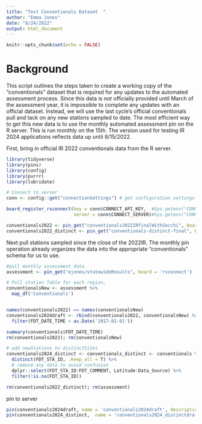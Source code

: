 ```yaml
---
title: "Test Conventionals Dataset  "
author: "Emma Jones"
date: "8/24/2022"
output: html_document
---
```


```r
knitr::opts_chunk$set(echo = FALSE)
```

# Background

This script outlines the steps taken to create a working copy of the "conventionals" dataset that is required for any updates to the automated assessment process. Since this data is not officially provided until March of the assessment year, it is impossible to complete any updates with an official dataset. Instead, we will use the last cycle's official conventionals pull and tack on any new stations sampled to date.
The most efficient way to get this new data is to use the monthly automated assessment pin on the R server. This is run monthly on the 15th. The version used for testing IR 2024 applications reflects data up until 8/15/2022.

First, bring in official IR 2022 conventionals data from the R server.

```r
library(tidyverse)
library(pins)
library(config)
library(purrr)
library(lubridate)

# Connect to server
conn <- config::get("connectionSettings") # get configuration settings

board_register_rsconnect(key = conn$CONNECT_API_KEY,  #Sys.getenv("CONNECT_API_KEY"),
                         server = conn$CONNECT_SERVER)#Sys.getenv("CONNECT_SERVER"))

```

```r
conventionals2022 <- pin_get("conventionals2022IRfinalWithSecchi", board = "rsconnect")
conventionals2022_distinct <- pin_get("conventionals-distinct-final", board = "rsconnect")
```

Next pull stations sampled since the close of the 2022IR. The monthly pin operation already organizes the data into the appropriate "conventionals" schema for us to use. 

```r
#pull monthly assessment data
assessment <- pin_get("ejones/statewideResults", board = 'rsconnect')

# Pull station Table for each region, 
conventionalsNew <- assessment %>% 
  map_df('Conventionals') 


names(conventionals2022) == names(conventionalsNew)
conventionals2024draft <- rbind(conventionals2022, conventionalsNew) %>% 
  filter(FDT_DATE_TIME > as.Date('2017-01-01'))

summary(conventionals$FDT_DATE_TIME)
rm(conventionals2022); rm(conventionalsNew)

# add newStations to distinctSites
conventionals2024_distinct <- conventionals_distinct <- conventionals %>%
  distinct(FDT_STA_ID, .keep_all = T) %>%
  # remove any data to avoid confusion
  dplyr::select(FDT_STA_ID:FDT_COMMENT, Latitude:Data_Source) %>%
  filter(!is.na(FDT_STA_ID))

rm(conventionals2022_distinct); rm(assessment)
```

pin to server 

```r
pin(conventionals2024draft, name = 'conventionals2024draft', description = 'Working IR2024 conventionals dataset, pulled 8/15/2022', board = 'rsconnect')
pin(conventionals2024_distinct,  name = 'conventionals2024_distinctdraft', description = 'Working IR2024 conventionals_distinct dataset, pulled 8/15/2022', board = 'rsconnect')

```

